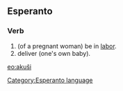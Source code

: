 ==Esperanto==
===Verb===
# (of a pregnant woman) be in [[labor]].
# deliver (one's own baby).

[[eo:akuŝi]]
[[Category:Esperanto language]]
{{Universala Vortaro}}